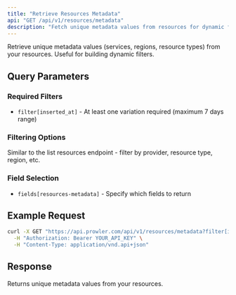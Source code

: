```yaml
---
title: "Retrieve Resources Metadata"
api: "GET /api/v1/resources/metadata"
description: "Fetch unique metadata values from resources for dynamic filtering."
---
```


Retrieve unique metadata values (services, regions, resource types) from your resources. Useful for building dynamic filters.

## Query Parameters

### Required Filters
- `filter[inserted_at]` - At least one variation required (maximum 7 days range)

### Filtering Options

Similar to the list resources endpoint - filter by provider, resource type, region, etc.

### Field Selection

- `fields[resources-metadata]` - Specify which fields to return

## Example Request

```bash
curl -X GET "https://api.prowler.com/api/v1/resources/metadata?filter[inserted_at__gte]=2024-01-01&filter[provider_type]=aws" \
  -H "Authorization: Bearer YOUR_API_KEY" \
  -H "Content-Type: application/vnd.api+json"
```

## Response

Returns unique metadata values from your resources.
